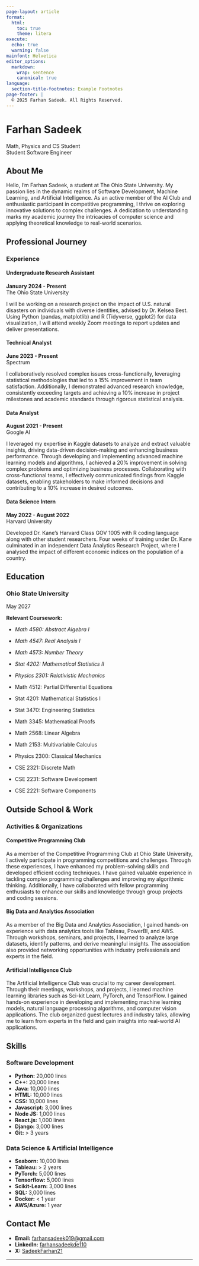 ```yaml
---
page-layout: article
format: 
  html:
    toc: true
    theme: litera
execute:
  echo: true
  warning: false
mainfont: Helvetica
editor_options:
  markdown:
    wrap: sentence
    canonical: true
language: 
  section-title-footnotes: Example Footnotes
page-footer: |
  © 2025 Farhan Sadeek. All Rights Reserved.
---
```


# Farhan Sadeek

Math, Physics and CS Student\
Student Software Engineer

## About Me

Hello, I'm Farhan Sadeek, a student at The Ohio State University.
My passion lies in the dynamic realms of Software Development, Machine Learning, and Artificial Intelligence.
As an active member of the AI Club and enthusiastic participant in competitive programming, I thrive on exploring innovative solutions to complex challenges.
A dedication to understanding marks my academic journey the intricacies of computer science and applying theoretical knowledge to real-world scenarios.

## Professional Journey

### Experience

#### Undergraduate Research Assistant

**January 2024 - Present**\
The Ohio State University

I will be working on a research project on the impact of U.S. natural disasters on individuals with diverse identities, advised by Dr. Kelsea Best.
Using Python (pandas, matplotlib) and R (Tidyverse, ggplot2) for data visualization, I will attend weekly Zoom meetings to report updates and deliver presentations.

#### Technical Analyst

**June 2023 - Present**\
Spectrum

I collaboratively resolved complex issues cross-functionally, leveraging statistical methodologies that led to a 15% improvement in team satisfaction.
Additionally, I demonstrated advanced research knowledge, consistently exceeding targets and achieving a 10% increase in project milestones and academic standards through rigorous statistical analysis.

#### Data Analyst

**August 2021 - Present**\
Google AI

I leveraged my expertise in Kaggle datasets to analyze and extract valuable insights, driving data-driven decision-making and enhancing business performance.
Through developing and implementing advanced machine learning models and algorithms, I achieved a 20% improvement in solving complex problems and optimizing business processes.
Collaborating with cross-functional teams, I effectively communicated findings from Kaggle datasets, enabling stakeholders to make informed decisions and contributing to a 10% increase in desired outcomes.

#### Data Science Intern

**May 2022 - August 2022**\
Harvard University

Developed Dr. Kane's Harvard Class GOV 1005 with R coding language along with other student researchers.
Four weeks of training under Dr. Kane culminated in an independent Data Analytics Research Project, where I analysed the impact of different economic indices on the population of a country.

## Education

### Ohio State University

May 2027

**Relevant Coursework:**

-   *Math 4580: Abstract Algebra I*

<!-- -->

-   *Math 4547: Real Analysis I*

-   *Math 4573: Number Theory*

-   *Stat 4202: Mathematical Statistics II*

-   *Physics 2301: Relativistic Mechanics*

-   Math 4512: Partial Differential Equations

-   Stat 4201: Mathematical Statistics I

-   Stat 3470: Engineering Statistics

-   Math 3345: Mathematical Proofs

-   Math 2568: Linear Algebra

-   Math 2153: Multivariable Calculus

-   Physics 2300: Classical Mechanics

-   CSE 2321: Discrete Math

-   CSE 2231: Software Development

-   CSE 2221: Software Components

## Outside School & Work

### Activities & Organizations

#### Competitive Programming Club

As a member of the Competitive Programming Club at Ohio State University, I actively participate in programming competitions and challenges.
Through these experiences, I have enhanced my problem-solving skills and developed efficient coding techniques.
I have gained valuable experience in tackling complex programming challenges and improving my algorithmic thinking.
Additionally, I have collaborated with fellow programming enthusiasts to enhance our skills and knowledge through group projects and coding sessions.

#### Big Data and Analytics Association

As a member of the Big Data and Analytics Association, I gained hands-on experience with data analytics tools like Tableau, PowerBI, and AWS.
Through workshops, seminars, and projects, I learned to analyze large datasets, identify patterns, and derive meaningful insights.
The association also provided networking opportunities with industry professionals and experts in the field.

#### Artificial Intelligence Club

The Artificial Intelligence Club was crucial to my career development.
Through their meetings, workshops, and projects, I learned machine learning libraries such as Sci-kit Learn, PyTorch, and TensorFlow.
I gained hands-on experience in developing and implementing machine learning models, natural language processing algorithms, and computer vision applications.
The club organized guest lectures and industry talks, allowing me to learn from experts in the field and gain insights into real-world AI applications.

## Skills

### Software Development

-   **Python:** 20,000 lines
-   **C++:** 20,000 lines
-   **Java:** 10,000 lines
-   **HTML:** 10,000 lines
-   **CSS:** 10,000 lines
-   **Javascript:** 3,000 lines
-   **Node JS:** 1,000 lines
-   **React.js:** 1,000 lines
-   **Django:** 3,000 lines
-   **Git:** \> 3 years

### Data Science & Artificial Intelligence

-   **Seaborn:** 10,000 lines
-   **Tableau:** \> 2 years
-   **PyTorch:** 5,000 lines
-   **Tensorflow:** 5,000 lines
-   **Scikit-Learn:** 3,000 lines
-   **SQL:** 3,000 lines
-   **Docker:** \< 1 year
-   **AWS/Azure:** 1 year

## Contact Me

-   **Email:** [farhansadeek019\@gmail.com](mailto:farhansadeek019@gmail.com)
-   **LinkedIn:** [farhansadeekde110](https://www.linkedin.com/in/farhansadeekde110/)
-   **X:** [SadeekFarhan21](https://x.com/SadeekFarhan21)

------------------------------------------------------------------------

